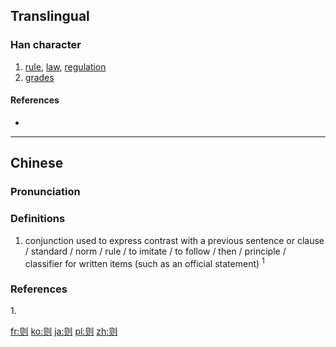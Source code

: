 {{also|則}}
==Translingual==

===Han character===
{{Han char|rn=18|rad=刀|as=04|sn=6|four=|canj=月人中弓 (BOLN)|ids=⿰[[贝]][[刂]]}}

# [[rule]], [[law]], [[regulation]]
# [[grade]]s

====References====
* {{Han ref|kx=0137.301|hdz=10326.050|uh=5219|ud=21017}}

----

==Chinese==
{{zh-hanzi-box|则|[[則]]}}

===Pronunciation===
{{zh-pron
|m=zé
|c=zak1
|h=pfs=chet
|mc=y
|oc=y
|ma=Zh-zé.ogg
|cat=n
}}

===Definitions===

# conjunction used to express contrast with a previous sentence or clause / standard / norm / rule / to imitate / to follow / then / principle / classifier for written items (such as an official statement) <sup>1</sup>

===References===
1. {{R:CC-CEDICT}}

[[fr:则]]
[[ko:则]]
[[ja:则]]
[[pl:则]]
[[zh:则]]
